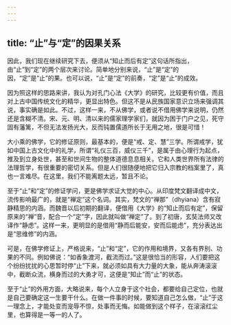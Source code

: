 ```yaml
---
---
---
```

title: “止”与“定”的因果关系
---




因此，我们现在继续研究下去，便须从“知止而后有定”这句话所指出，由“止”到“定”的两个层次来讨论。简单地分别来说，“止”是“定”的因，“定”是“止”的果。也可以说，“止”是“定”的前奏，“定”是“止”的成效。

因为照这样的思路来讲，我认为对孔门心法《大学》的研究，比较更有价值，而且对上古中国传统文化的精华，更显出特色。但这不是从民族国家意识立场来强调其说，事实确是如此。不过，这样一来，不从佛学，或者说不借用佛学来说明，仍然还是含糊不清。宋、元、明、清以来的儒家理学家们，就因为困于门户之见，死守固有藩篱，不但无法发扬光大，反而钝置儒道所长于无用之地，很是可惜！

大小乘的佛学，它的修证原则，最基本的，便是“戒、定、慧”三学。所谓戒学，犹如中国上古文化中的礼学，所谓“礼仪三百，威仪三千”，是属于由心理行为起点，推及到立身处世，甚至和世间生物的整体道德息息相关。它和人类世界所有法律的法理哲学，有很重要的密切关系。但是人们很随便地把它归入宗教的档案里了，真也一言难尽。在这里，我们不能离题太远，暂且不论。

至于“止”和“定”的修证学问，更是佛学求证大觉的中心。从印度梵文翻译成中文，流传影响最广的，就是“禅定”这个名词。其实，梵文的“禅那”（dhyiana）含有寂静精思的内涵。而魏晋以后初期的翻译，便借用《大学》的“知止而后有定”，保留原来的“禅”音，配合一个“定”字，因此就叫做“禅定”了。到了初唐，玄奘法师又改译作“静虑”。这样一来，更明显的是借用“静而后能安，安而后能虑”，充分表达出是“思维修”的内涵。

可是，在佛学修证上，严格说来，“止”和“定”，它的作用和境界，又各有界别、功果的不同。例如佛说：“如香象渡河，截流而过。”这是很恰当的形容，人们要把这个纷纷扰扰的心思暂时停“止”下来，就必须如具有大力量的大象，能从奔涛滚滚中，截断众流，横身而过的大勇才可，这便是“知止”而“止”的状态。

至于“止”的外用方面，大略说来，每个人立身于这个社会，都要给自己定位，也就是自己要确定这一生要干什么。在做一件事的时候，要知道自己怎么做，“止”于这一理念上，才能处变而宠辱不惊，处事而无悔。如能做到这个样子，在滚滚红尘里，也算得是一等一的人了。